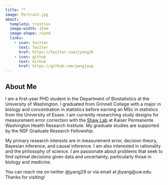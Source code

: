 ```yaml
---
title: ""
image: Portrait.jpg
about:
  template: trestles
  image-width: 15em
  image-shape: round
  links:
    - icon: twitter
      text: Twitter
      href: https://twitter.com/jyang29
    - icon: github
      text: Github
      href: https://github.com/yangjasp
---
```


## About Me 
I am a first-year PHD student in the Department of Biostatistics at the University of Washington. I graduated from Grinnell College with a major in biology and concentration in statistics before earning an MSc in statistics from the University of Essex. I am currently researching study designs for measurement error correction with the [Shaw Lab](https://shawstat.org/) at Kaiser Permanente Washington Health Research Institute. My graduate studies are supported by the NSF Graduate Research Fellowship.

My primary research interests are in measurement error, decision theory, Bayesian inference, and causal inference. I am also interested in rationality and the philosophy of science. I am passionate about problems that seek to find optimal decisions given data and uncertainty, particularly those in biology and medicine.

You can reach me on twitter @jyang29 or via email at jbyang@uw.edu. Thanks for visiting!
